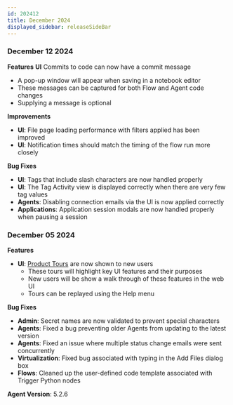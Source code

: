```yaml
---
id: 202412
title: December 2024
displayed_sidebar: releaseSideBar
---
```

### December 12 2024

**Features**
**UI** Commits to code can now have a commit message
  - A pop-up window will appear when saving in a notebook editor
  - These messages can be captured for both Flow and Agent code changes
  - Supplying a message is optional

**Improvements**
- **UI**: File page loading performance with filters applied has been improved
- **UI**: Notification times should match the timing of the flow run more closely

**Bug Fixes**
- **UI**: Tags that include slash characters are now handled properly
- **UI**: The Tag Activity view is displayed correctly when there are very few tag values
- **Agents**: Disabling connection emails via the UI is now applied correctly
- **Applications**: Application session modals are now handled properly when pausing a session

### December 05 2024

**Features**
- **UI**: [Product Tours](../app/Support#product-tours) are now shown to new users
    - These tours will highlight key UI features and their purposes
    - New users will be show a walk through of these features in the web UI
    - Tours can be replayed using the Help menu

**Bug Fixes**
- **Admin**: Secret names are now validated to prevent special characters
- **Agents**: Fixed a bug preventing older Agents from updating to the latest version
- **Agents**: Fixed an issue where multiple status change emails were sent concurrently
- **Virtualization**: Fixed bug associated with typing in the Add Files dialog box
- **Flows**: Cleaned up the user-defined code template associated with Trigger Python nodes

**Agent Version**: 5.2.6
